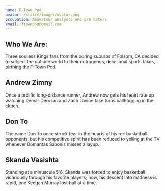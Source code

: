 ```yaml
---
name: F-Town Pod
avatar: /static/images/avatar.png
occupation: Amamateur analysts and pro haters
email: ftownpod@gmail.com
---
```


## Who We Are:

Three soulless Kings fans from the boring suburbs of Folsom, CA decided to subject the outside world to their outrageous, delusional sports takes, birthing the F-Town Pod.

## Andrew Zimny

Once a prolific long-distance runner, Andrew now gets his heart rate up watching Demar Derozan and Zach Lavine take turns ballhogging in the clutch.

## Don To

The name Don To once struck fear in the hearts of his rec basketball opponents, but his competitive spirit has been reduced to yelling at the TV whenever Domantas Sabonis misses a layup.

## Skanda Vasishta

Standing at a minuscule 5'6, Skanda was forced to enjoy basketball vicariously through his favorite players; now, his descent into madness is rapid, one Keegan Murray lost ball at a time.
